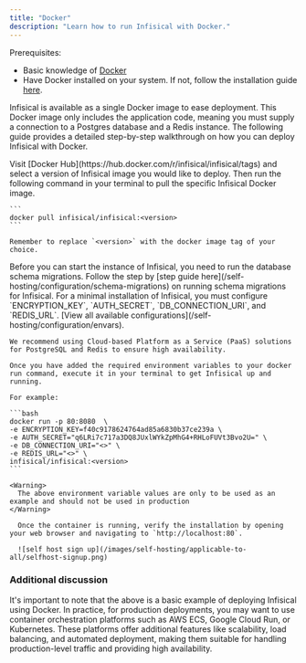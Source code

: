 ```yaml
---
title: "Docker"
description: "Learn how to run Infisical with Docker."
---
```


Prerequisites:
- Basic knowledge of [Docker](https://www.docker.com/)
- Have Docker installed on your system. If not, follow the installation guide [here](https://docs.docker.com/get-docker/).

Infisical is available as a single Docker image to ease deployment.
This Docker image only includes the application code, meaning you must supply a connection to a Postgres database and a Redis instance.
The following guide provides a detailed step-by-step walkthrough on how you can deploy Infisical with Docker.

<Steps>
  <Step title="Pull the Infisical Docker image">
    Visit [Docker Hub](https://hub.docker.com/r/infisical/infisical/tags) and select a version of Infisical image you would like to deploy.
    Then run the following command in your terminal to pull the specific Infisical Docker image.
    
    ```
    docker pull infisical/infisical:<version>
    ```
    
    Remember to replace `<version>` with the docker image tag of your choice.
  </Step>
  <Step title="Run Postgres schema migration ">
    Before you can start the instance of Infisical, you need to run the database schema migrations. 
    Follow the step by [step guide here](/self-hosting/configuration/schema-migrations) on running schema migrations for Infisical.
    
  </Step>
  <Step title="Start Infisical">
    For a minimal installation of Infisical, you must configure `ENCRYPTION_KEY`, `AUTH_SECRET`, `DB_CONNECTION_URI`, and `REDIS_URL`.     [View all available configurations](/self-hosting/configuration/envars).
    

    We recommend using Cloud-based Platform as a Service (PaaS) solutions for PostgreSQL and Redis to ensure high availability. 

    Once you have added the required environment variables to your docker run command, execute it in your terminal to get Infisical up and running.
    
    For example:

    ```bash
    docker run -p 80:8080  \
    -e ENCRYPTION_KEY=f40c9178624764ad85a6830b37ce239a \
    -e AUTH_SECRET="q6LRi7c717a3DQ8JUxlWYkZpMhG4+RHLoFUVt3Bvo2U=" \
    -e DB_CONNECTION_URI="<>" \
    -e REDIS_URL="<>" \
    infisical/infisical:<version>
    ```
    
    <Warning>
      The above environment variable values are only to be used as an example and should not be used in production 
    </Warning>
    
      Once the container is running, verify the installation by opening your web browser and navigating to `http://localhost:80`.

      ![self host sign up](/images/self-hosting/applicable-to-all/selfhost-signup.png)
  </Step>
</Steps>

### Additional discussion 
It's important to note that the above is a basic example of deploying Infisical using Docker. 
In practice, for production deployments, you may want to use container orchestration platforms such as AWS ECS, Google Cloud Run, or Kubernetes. 
These platforms offer additional features like scalability, load balancing, and automated deployment, making them suitable for handling production-level traffic and providing high availability.